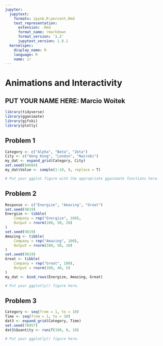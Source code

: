 ```yaml
---
jupyter:
  jupytext:
    formats: ipynb,R:percent,Rmd
    text_representation:
      extension: .Rmd
      format_name: rmarkdown
      format_version: '1.2'
      jupytext_version: 1.8.1
  kernelspec:
    display_name: R
    language: R
    name: ir
---
```


# Animations and Interactivity

## PUT YOUR NAME HERE: Marcio Woitek

```r
library(tidyverse)
library(gganimate)
library(gifski)
library(plotly)
```

## Problem 1

```r
Category <- c("Alpha", "Beta", "Zeta")
City <- c("Hong Kong", "London", "Nairobi")
my_dat <- expand_grid(Category, City)
set.seed(84684)
my_dat$Value <- sample(1:10, 9, replace = T)
```

```r
# Put your ggplot figure with the appropriate gganimate functions here.
```

## Problem 2

```r
Response <- c("Energize", "Amazing", "Great")
set.seed(9819)
Energize <- tibble(
    Company = rep("Energize", 100),
    Output = rnorm(100, 50, 20)
)
set.seed(9819)
Amazing <- tibble(
    Company = rep("Amazing", 100),
    Output = rnorm(100, 50, 10)
)
set.seed(9819)
Great <- tibble(
    Company = rep("Great", 100),
    Output = rnorm(100, 40, 5)
)
my_dat <- bind_rows(Energize, Amazing, Great)
```

```r
# Put your ggplotly() figure here.
```

## Problem 3

```r
Category <- seq(from = 1, to = 10)
Time <- seq(from = 1, to = 10)
dat3 <- expand_grid(Category, Time)
set.seed(78957)
dat3$Quantity <- runif(100, 0, 10)
```

```r
# Put your ggplotly() figure here.
```
